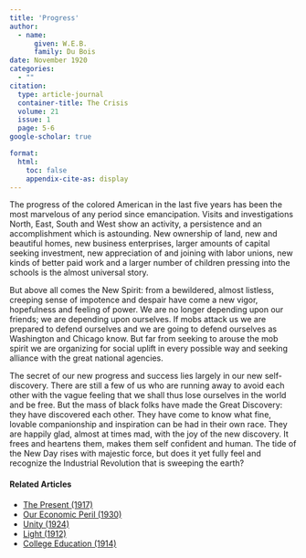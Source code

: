 ```yaml
---
title: 'Progress'
author:
  - name:
      given: W.E.B.
      family: Du Bois
date: November 1920
categories: 
  - ""
citation: 
  type: article-journal
  container-title: The Crisis
  volume: 21
  issue: 1
  page: 5-6
google-scholar: true

format:
  html:
    toc: false
    appendix-cite-as: display
---
```



The progress of the colored American in the last five years has been the most marvelous of any period since emancipation. Visits and investigations North, East, South and West show an activity, a persistence and an accomplishment which is astounding. New ownership of land, new and beautiful homes, new business enterprises, larger amounts of capital seeking investment, new appreciation of and joining with labor unions, new kinds of better paid work and a larger number of children pressing into the schools is the almost universal story.

But above all comes the New Spirit: from a bewildered, almost listless, creeping sense of impotence and despair have come a new vigor, hopefulness and feeling of power. We are no longer depending upon our friends; we are depending upon ourselves. If mobs attack us we are prepared to defend ourselves and we are going to defend ourselves as Washington and Chicago know. But far from seeking to arouse the mob spirit we are organizing for social uplift in every possible way and seeking alliance with the great national agencies.

The secret of our new progress and success lies largely in our new self-discovery. There are still a few of us who are running away to avoid each other with the vague feeling that we shall thus lose ourselves in the world and be free. But the mass of black folks have made the Great Discovery: they have discovered each other. They have come to know what fine, lovable companionship and inspiration can be had in their own race. They are happily glad, almost at times mad, with the joy of the new discovery. It frees and heartens them, makes them self confident and human. The tide of the New Day rises with majestic force, but does it yet fully feel and recognize the Industrial Revolution that is sweeping the earth?

<!-- Similar articles start here -->
<div  class="clear-wrap"></div>

#### Related Articles

* [The Present (1917)](/Volumes/14/04/present.html)
* [Our Economic Peril (1930)](/Volumes/37/03/our_economic_peril.html)
* [Unity (1924)](/Volumes/28/03/unity.html)
* [Light (1912)](/Volumes/03/04/light.html)
* [College Education (1914)](/Volumes/08/03/college_education.html)

<!-- Similar articles end here -->